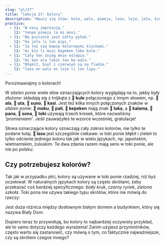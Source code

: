 ```yaml
---
slug: "pl/27"
title: "lekcja 27: kolory"
description: "Naucz się słów: kule, walo, pimeja, laso, loje, jelo, kin!"
practice:
  - l1: "W nocy imprezuję."
    l2: "tenpo pimeja la mi musi."
  - l1: "Na pszczole jest żółty pyłek."
    l2: "ko jelo li lon pipi."
  - l1: "Ja też się bawię kolorowymi klockami."
    l2: "mi kin li musi kepeken leko kule."
  - l1: "Cały ten śnieg mnie oślepia."
    l2: "mi ken ala lukin tan ko walo."
  - l1: "Błękit, biel i czerwień są na fladze."
    l2: "laso en walo en loje li lon lipu."
---
```



Porozmawiajmy o kolorach!

<List>
  <Word sl="kule" m="kolor, rodzaj; kolorowy" />
  <Word sl="walo" m="biały, blady" />
  <Word sl="pimeja" m="czarny, ciemny" />
  <Word sl="loje" m="czerwony, magenta" />
  <Word sl="jelo" m="żółty" />
  <Word sl="laso" m="zielony, turkusowy, niebieski" />
</List>

W *sitelen ponie* wiele słów oznaczających kolory wyglądają na to, jakby były *złożone*: składają się z trójkąta z **󱤞 kule** połączonego z innym słowem, np. **󱤂 ala**, **󱥰 uta**, **󱥤 suno**, **󱤗 kasi**. Jest też kilka innych połączonych znaków w *sitelen ponie*: **󱤶 moku**, **󱥉 pali**, **󱤙 kepeken** mają znak **󱤭 luka**, a **󱤕 kalama**, **󱥌 pana**, **󱥡 sona**, **󱥬 toki** używają trzech kresek, które nazwaliśmy *'promieniami'*. Jeśli zauważyłeś te wzorce wcześniej, gratulacje!

Słowa oznaczające kolory oznaczają cały *zakres* kolorów, nie tylko te podane tutaj. **󱤣 laso** jest szczególnie ciekawe: w toki ponie błękit i zieleń to tylko odcienie jednego koloru tak jak w wielu językach, np. japońskim, wietnamskim, zuluskim. Te dwa zdania razem mają sens w toki ponie, ale nie po polsku:

<List>
  <Word sl="kin" m="także, również" />
  <Sentence sl="sewi li laso." m="Niebo jest niebieskie." />
  <Sentence sl="kasi kin li laso." m="Trawa też jest zielona." />
</List>

## Czy potrzebujesz kolorów?

Tak jak w przypadku płci, kolory są używane w toki ponie rzadziej, niż byś oczekiwał. W naturalnych językach kolory są często skrótami, żeby przekazać coś bardziej specyficznego: *biały kruk*, *czarny rynek*, *zielona szkoła*. Toki pona nie używa takiego typu skrótów, które nie mówią do rzeczy:

<List>
  <Sentence sl="waso walo" m="biały ptak, np. <a target='_blank' href='https://en.wikipedia.org/wiki/Anchorage_White_Raven'>kruk o białym upierzeniu z Anchorage</a>" />
  <Sentence sl="jan nasa" m="biały kruk (człowiek o cechach nietypowych)" />
</List>

Jest duża różnica między dosłownym białym domem a budynkiem, który się nazywa Biały Dom:

<List>
  <Sentence sl="tomo walo" m="biały dom (dom dosłownie biały)" />
  <Sentence sl="tomo ni la jan li lawa e ma Mewika." m="Biały Dom (siedziba amerykańskiego rządu)" />
</List>

Dopiero teraz to przywołuję, bo kolory to najbardziej oczywisty przykład, ale to samo dotyczy każdego wyrażenia! Zanim użyjesz przymiotników, często warto się zastanowić, czy mówią o tym, co faktycznie najważniejsze, czy są skrótem czegoś innego?

<Practice exercises={frontmatter.practice} />
